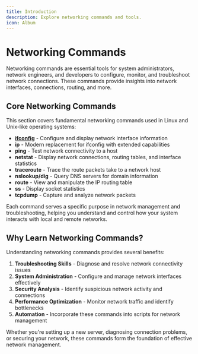 ```yaml
---
title: Introduction
description: Explore networking commands and tools.
icon: Album
---
```


# Networking Commands

Networking commands are essential tools for system administrators, network engineers, and developers to configure, monitor, and troubleshoot network connections. These commands provide insights into network interfaces, connections, routing, and more.

## Core Networking Commands

This section covers fundamental networking commands used in Linux and Unix-like operating systems:

- [**ifconfig**](/docs/commands/ifconfig) - Configure and display network interface information
- **ip** - Modern replacement for ifconfig with extended capabilities
- **ping** - Test network connectivity to a host
- **netstat** - Display network connections, routing tables, and interface statistics
- **traceroute** - Trace the route packets take to a network host
- **nslookup/dig** - Query DNS servers for domain information
- **route** - View and manipulate the IP routing table
- **ss** - Display socket statistics
- **tcpdump** - Capture and analyze network packets

Each command serves a specific purpose in network management and troubleshooting, helping you understand and control how your system interacts with local and remote networks.

## Why Learn Networking Commands?

Understanding networking commands provides several benefits:

1. **Troubleshooting Skills** - Diagnose and resolve network connectivity issues
2. **System Administration** - Configure and manage network interfaces effectively
3. **Security Analysis** - Identify suspicious network activity and connections
4. **Performance Optimization** - Monitor network traffic and identify bottlenecks
5. **Automation** - Incorporate these commands into scripts for network management

Whether you're setting up a new server, diagnosing connection problems, or securing your network, these commands form the foundation of effective network management.